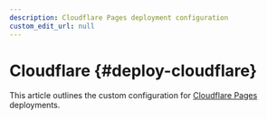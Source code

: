 ```yaml
---
description: Cloudflare Pages deployment configuration
custom_edit_url: null
---
```


# Cloudflare {#deploy-cloudflare}

<FAIcon icon="fa-brands fa-cloudflare" size="2x" />


This article outlines the custom configuration for [Cloudflare Pages](https://developers.cloudflare.com/pages/) deployments.

